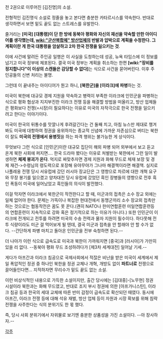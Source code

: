 전 2권으로 이루어진 [김진명]의 소설.

전형적인 김진명식 소설로 정줄을 놓고 본다면 충분한 카타르시스를 약속한다. 반대로 생각하면서 보면 밑도 끝도 없는 스트레스를 유발한다.

줄거리는 '''[미국] [대통령]이 단 한 방에 동북아 평화와 자신의 재선을 약속할 만한 아이디어를 생각했는데, [[wiki:"군산복합체" 방산업체]]의 반발과 압박으로 계획을 수정한다. 그 계획이란 게 한국 대통령을 암살하고 2차 한국 전쟁을 일으키는 것'''.

이에 사건에 말려든 주인공 일행은 이 사실을 도청하는데 성공, 뉴욕 타임스에 이 정보를 넘기고 미국 정부에 체포된다. 결국 미국 정부는 계획을 취소하는 한편 '''[wiki:"장비를 정지합니다"이 이상의 스캔들은 감당할 수 없다]'''는 식으로 사건을 묻어버린다. 이후 주인공들의 신변 처리는 불명.

그런데 이 끝내주는 아이디어가 뭔고 하니, '''[북한군]을 [이라크]에 파병'''하는 것.

미국이 북한에 대규모 경제 지원을 약속하고 병력이 부족한 이라크에 인민군을 파병하는 식으로 평화 협상과 지지부진한 이라크 전쟁 등을 해결할 방법을 떠올리고, 방산 업체들은 평화보다 전쟁(=시장)이 필요하다는 이유로 미국의 자작극으로 한국 전쟁을 일으키려고 한다는 이야기이다.

미국이 한국의 뒤통수를 맛깔나게 후려갈긴다는 건 둘째 치고, 아침 뉴스만 제대로 챙겨 봐도  미국에 대항하여 정권을 옹위하자는 종교적 신념에 가까운 자존심으로 버티는 북한이 잘도 '''미국의 전쟁에서 용병짓'''을 하는 파격 행위는 불가능한 게 상식이다. 

무엇보다 그런 식으로 [인민군]이란 대규모 집단이 해외 파병 되어 외부에서 보고 듣고 온게 북한 사회에 퍼지면…. 한국 드라마 봤다는 이유로 처벌받는 북한에서 그런 일이 발생하면 '''체제 붕괴가 온다'''.
억지로 짜맞추자면 경제 지원과 화해 무드로 체재 보장 및 경제 재건->수령님의 령도력으로 포장해 유야무야가 그나마 해결책이라면 해결책. 실지로 나폴레옹 전쟁 당시 서유럽에 갔던 러시아 장교단은 그 영향으로 차르에 대한 개혁 요구와 무장 봉기를 일으켰고 양차대전 당시 유럽에 갔었던 흑인 장병들의 영향으로 전후 흑인 폭동이 미국에 일어났었고 흑인들의 의식이 발전했다.

이걸 막자면 이라크에서 북한군이 작전한다고 할 때, 미군과의 접촉은 소수 장교 외에는 일체 없어야 한다. 문제는 가뜩이나 복잡한 현대전에서 동맹군끼리 소수 장교외 접촉만 하는 것으로는 협동작전은 꿈도 못 꾼다.(괜히 NATO나 한미연합훈련 미일연합훈련등의 연합훈련이 지속적으로 강화 혹은 정기적으로 하는 이유가 아니다.) 또한 인민군이 이라크에 전개되고 전투를 하려면 미국의 수송 전력과 물자 지원이 필수이다. 하다못해 전투 식량이라도 미군 걸 먹어보게 될 텐데, 결국 미군과 접촉을 안 할래야 안 할 수가 없다. --간단하게 파병 마치고 돌아온 인민군을 전부 숙청하면 된다.--

더 나아가 이런 식으로 급속도로 미국과 북한이 가까워지면 [중국]과 [러시아]가 가만히 있을 리 없다. --동북아 평화 무드 조성하려다가 [제3차 세계대전] 일어날 기세.--

게다가 아프간과 이라크 침공으로 국제사회에서 적잖은 비난을 받은 미국이 세계에서 제일 폭압적인 정권 중 하나인 북한을 정권 교체나 개혁, 개방도 없이 '''파트너로''' 전쟁으로 끌어들인다면… 지적하자면 무리수가 밑도 끝도 없는 소설.

이런 비상식적인 내용으로 가득한 소설이지만, 출간 당시에는 [김대중]-[노무현] 정권 시설이라 북한과는 화해 무드였고, 반대로 조지 부시 정권에 의한 [아프가니스탄], 이라크 침공 등과 한국의 세대 교체에 따른 반미 감정이 급속도로 확산되던 때였다. 동시에 아프간, 이라크 전쟁 등에 대해 석유 재벌, 방산 업체 등이 자원과 시장 확보를 위해 침략 전쟁을 사주한다는 식의 분위기도 한 몫 했다.

즉, 당시 사회 분위기에서 자위물로 보기엔 충분한 상품성을 가진 소설이다. --아 장사하자.--




[[각주]]
